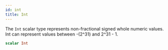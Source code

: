 ```yaml
---
id: int
title: Int
---
```



The `Int` scalar type represents non-fractional signed whole numeric values. Int can represent values between -(2^31) and 2^31 - 1.

```graphql
scalar Int
```




